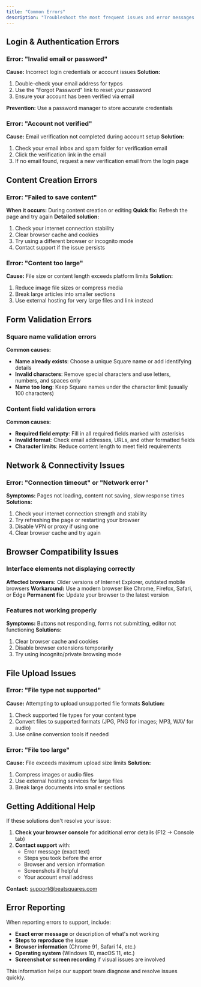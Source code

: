 ```yaml
---
title: "Common Errors"
description: "Troubleshoot the most frequent issues and error messages encountered while using Beatsquares"
---
```




## Login & Authentication Errors

### Error: "Invalid email or password"
**Cause:** Incorrect login credentials or account issues
**Solution:**
1. Double-check your email address for typos
2. Use the "Forgot Password" link to reset your password
3. Ensure your account has been verified via email

**Prevention:** Use a password manager to store accurate credentials

### Error: "Account not verified"
**Cause:** Email verification not completed during account setup
**Solution:**
1. Check your email inbox and spam folder for verification email
2. Click the verification link in the email
3. If no email found, request a new verification email from the login page

## Content Creation Errors

### Error: "Failed to save content"
**When it occurs:** During content creation or editing
**Quick fix:** Refresh the page and try again
**Detailed solution:**
1. Check your internet connection stability
2. Clear browser cache and cookies
3. Try using a different browser or incognito mode
4. Contact support if the issue persists

### Error: "Content too large"
**Cause:** File size or content length exceeds platform limits
**Solution:**
1. Reduce image file sizes or compress media
2. Break large articles into smaller sections
3. Use external hosting for very large files and link instead

## Form Validation Errors

### Square name validation errors
**Common causes:**
- **Name already exists**: Choose a unique Square name or add identifying details
- **Invalid characters**: Remove special characters and use letters, numbers, and spaces only
- **Name too long**: Keep Square names under the character limit (usually 100 characters)

### Content field validation errors
**Common causes:**
- **Required field empty**: Fill in all required fields marked with asterisks
- **Invalid format**: Check email addresses, URLs, and other formatted fields
- **Character limits**: Reduce content length to meet field requirements

## Network & Connectivity Issues

### Error: "Connection timeout" or "Network error"
**Symptoms:** Pages not loading, content not saving, slow response times
**Solutions:** 
1. Check your internet connection strength and stability
2. Try refreshing the page or restarting your browser
3. Disable VPN or proxy if using one
4. Clear browser cache and try again

## Browser Compatibility Issues

### Interface elements not displaying correctly
**Affected browsers:** Older versions of Internet Explorer, outdated mobile browsers
**Workaround:** Use a modern browser like Chrome, Firefox, Safari, or Edge
**Permanent fix:** Update your browser to the latest version

### Features not working properly
**Symptoms:** Buttons not responding, forms not submitting, editor not functioning
**Solutions:**
1. Clear browser cache and cookies
2. Disable browser extensions temporarily
3. Try using incognito/private browsing mode

## File Upload Issues

### Error: "File type not supported"
**Cause:** Attempting to upload unsupported file formats
**Solution:**
1. Check supported file types for your content type
2. Convert files to supported formats (JPG, PNG for images; MP3, WAV for audio)
3. Use online conversion tools if needed

### Error: "File too large"
**Cause:** File exceeds maximum upload size limits
**Solution:**
1. Compress images or audio files
2. Use external hosting services for large files
3. Break large documents into smaller sections

## Getting Additional Help

If these solutions don't resolve your issue:

1. **Check your browser console** for additional error details (F12 → Console tab)
2. **Contact support** with:
   - Error message (exact text)
   - Steps you took before the error
   - Browser and version information
   - Screenshots if helpful
   - Your account email address

**Contact:** [support@beatsquares.com](mailto:support@beatsquares.com)

## Error Reporting

When reporting errors to support, include:
- **Exact error message** or description of what's not working
- **Steps to reproduce** the issue
- **Browser information** (Chrome 91, Safari 14, etc.)
- **Operating system** (Windows 10, macOS 11, etc.)
- **Screenshot or screen recording** if visual issues are involved

This information helps our support team diagnose and resolve issues quickly.
